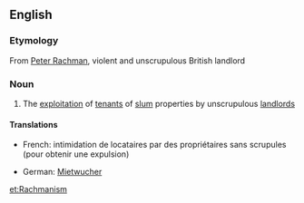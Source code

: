 ==English==

===Etymology===
From [[w:Peter Rachman|Peter Rachman]], violent and unscrupulous British landlord

===Noun===
{{en-noun}}

# {{British}} The [[exploitation]] of [[tenant]]s of [[slum]] properties by unscrupulous [[landlord]]s

====Translations====
{{trans-top|(UK) The exploitation of tenants of slum properties by unscrupulous landlords}}
* French: intimidation de locataires par des propriétaires sans scrupules (pour obtenir une expulsion)
{{trans-mid}}
* German: [[Mietwucher]] {{m}}
{{trans-bottom}}

[[et:Rachmanism]]
